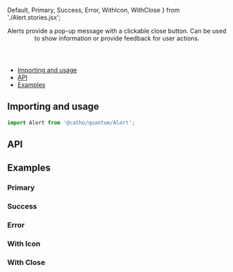 


  Default,
  Primary,
  Success,
  Error,
  WithIcon,
  WithClose
} from './Alert.stories.jsx';



<Meta title="Alert" component={Alert}  />

<Header title="Alert">
  Alerts provide a pop-up message with a clickable close button. Can be used to show information or provide feedback for user actions.
</Header>

- [Importing and usage](#importing)
- [API](#api)
- [Examples](#examples)

## <a id="importing"></a>Importing and usage

```js
import Alert from '@catho/quantum/Alert';
```

<Canvas>
  <Story of={Default} />
</Canvas>

## <a id="api"></a>API

<ArgsTable of={Alert} />

## <a id="examples"></a>Examples

### Primary

<Canvas>
  <Story of={Primary} />
</Canvas>

### Success

<Canvas>
  <Story of={Success} />
</Canvas>

### Error

<Canvas>
  <Story of={Error} />
</Canvas>

### With Icon

<Canvas>
  <Story of={WithIcon} />
</Canvas>

### With Close

<Canvas>
  <Story of={WithClose} />
</Canvas>

<EvaluationForm componentName="Alert" />
